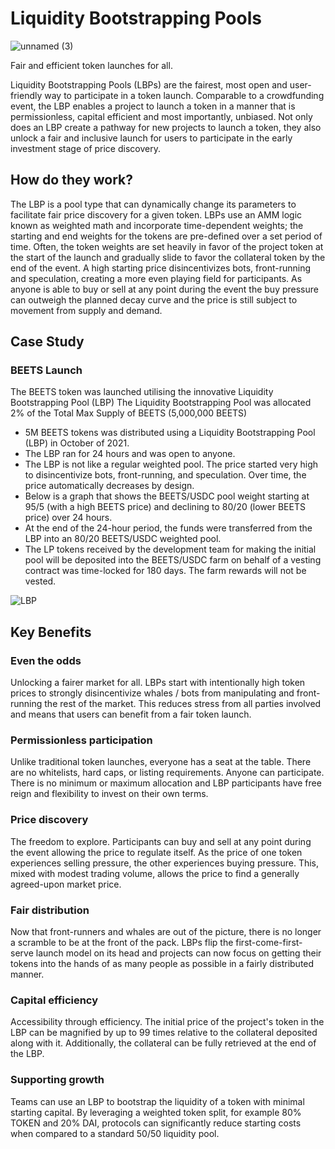 # Liquidity Bootstrapping Pools
![unnamed (3)](https://user-images.githubusercontent.com/109503546/207838671-4b4314df-5175-4234-a65f-6b9df9ac2aba.png)

Fair and efficient token launches for all.

Liquidity Bootstrapping Pools (LBPs) are the fairest, most open and user-friendly way to participate in a token launch. Comparable to a crowdfunding event, the LBP enables a project to launch a token in a manner that is permissionless, capital efficient and most importantly, unbiased. Not only does an LBP create a pathway for new projects to launch a token, they also unlock a fair and inclusive launch for users to participate in the early investment stage of price discovery.


## How do they work?

The LBP is a pool type that can dynamically change its parameters to facilitate fair price discovery for a given token. LBPs use an AMM logic known as weighted math and incorporate time-dependent weights; the starting and end weights for the tokens are pre-defined over a set period of time. Often, the token weights are set heavily in favor of the project token at the start of the launch and gradually slide to favor the collateral token by the end of the event. A high starting price disincentivizes bots, front-running and speculation, creating a more even playing field for participants. As anyone is able to buy or sell at any point during the event the buy pressure can outweigh the planned decay curve and the price is still subject to movement from supply and demand.

## Case Study 

### BEETS Launch

The BEETS token was launched utilising the innovative Liquidity Bootstrapping Pool (LBP)
The Liquidity Bootstrapping Pool was allocated 2% of the Total Max Supply of BEETS (5,000,000 BEETS)

* 5M BEETS tokens was distributed using a Liquidity Bootstrapping Pool (LBP) in October of  2021. 
* The LBP ran for 24 hours and was open to anyone.
* The LBP is not like a regular weighted pool. The price started very high to disincentivize bots, front-running, and speculation. Over time, the price automatically decreases by design.
* Below is a graph that shows the BEETS/USDC pool weight starting at 95/5 (with a high BEETS price) and declining to 80/20 (lower BEETS price) over 24 hours.
* At the end of the 24-hour period, the funds were transferred from the LBP into an 80/20 BEETS/USDC weighted pool.
* The LP tokens received by the development team for making the initial pool will be deposited into the BEETS/USDC farm on behalf of a vesting contract was time-locked for 180 days. The farm rewards will not be vested.

![LBP](https://user-images.githubusercontent.com/109503546/208055115-7e0ebcb3-0920-4dc2-b390-2e4bb1cb7754.png)

## Key Benefits

### Even the odds
Unlocking a fairer market for all. LBPs start with intentionally high token prices to strongly disincentivize whales / bots from manipulating and front-running the rest of the market. This reduces stress from all parties involved and means that users can benefit from a fair token launch.  

### Permissionless participation
Unlike traditional token launches, everyone has a seat at the table. There are no whitelists, hard caps, or listing requirements. Anyone can participate. There is no minimum or maximum allocation and LBP participants have free reign and flexibility to invest on their own terms.

### Price discovery
The freedom to explore. Participants can buy and sell at any point during the event allowing the price to regulate itself. As the price of one token experiences selling pressure, the other experiences buying pressure. This, mixed with modest trading volume, allows the price to find a generally agreed-upon market price.

### Fair distribution
Now that front-runners and whales are out of the picture, there is no longer a scramble to be at the front of the pack. LBPs flip the first-come-first-serve launch model on its head and projects can now focus on getting their tokens into the hands of as many people as possible in a fairly distributed manner.

### Capital efficiency
Accessibility through efficiency. The initial price of the project's token in the LBP can be magnified by up to 99 times relative to the collateral deposited along with it. Additionally, the collateral can be fully retrieved at the end of the LBP. 

### Supporting growth
Teams can use an LBP to bootstrap the liquidity of a token with minimal starting capital. By leveraging a weighted token split, for example 80% TOKEN and 20% DAI, protocols can significantly reduce starting costs when compared to a standard 50/50 liquidity pool.
